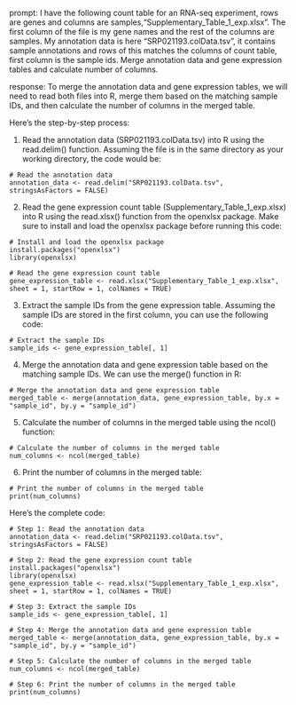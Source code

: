 prompt:
I have the following count table for an RNA-seq experiment, rows are genes and columns are samples,"Supplementary_Table_1_exp.xlsx". The first column of the file is my gene names and the rest of the columns are samples. My annotation data is here "SRP021193.colData.tsv", it contains sample annotations and rows of this matches the columns of count table, first column is the sample ids. Merge annotation data and gene expression tables and calculate number of columns.

response:
To merge the annotation data and gene expression tables, we will need to read both files into R, merge them based on the matching sample IDs, and then calculate the number of columns in the merged table.

Here's the step-by-step process:

1. Read the annotation data (SRP021193.colData.tsv) into R using the read.delim() function. Assuming the file is in the same directory as your working directory, the code would be:
```
# Read the annotation data
annotation_data <- read.delim("SRP021193.colData.tsv", stringsAsFactors = FALSE)
```

2. Read the gene expression count table (Supplementary_Table_1_exp.xlsx) into R using the read.xlsx() function from the openxlsx package. Make sure to install and load the openxlsx package before running this code:
```
# Install and load the openxlsx package
install.packages("openxlsx")
library(openxlsx)

# Read the gene expression count table
gene_expression_table <- read.xlsx("Supplementary_Table_1_exp.xlsx", sheet = 1, startRow = 1, colNames = TRUE)
```

3. Extract the sample IDs from the gene expression table. Assuming the sample IDs are stored in the first column, you can use the following code:
```
# Extract the sample IDs
sample_ids <- gene_expression_table[, 1]
```

4. Merge the annotation data and gene expression table based on the matching sample IDs. We can use the merge() function in R:
```
# Merge the annotation data and gene expression table
merged_table <- merge(annotation_data, gene_expression_table, by.x = "sample_id", by.y = "sample_id")
```

5. Calculate the number of columns in the merged table using the ncol() function:
```
# Calculate the number of columns in the merged table
num_columns <- ncol(merged_table)
```

6. Print the number of columns in the merged table:
```
# Print the number of columns in the merged table
print(num_columns)
```

Here's the complete code:
```
# Step 1: Read the annotation data
annotation_data <- read.delim("SRP021193.colData.tsv", stringsAsFactors = FALSE)

# Step 2: Read the gene expression count table
install.packages("openxlsx")
library(openxlsx)
gene_expression_table <- read.xlsx("Supplementary_Table_1_exp.xlsx", sheet = 1, startRow = 1, colNames = TRUE)

# Step 3: Extract the sample IDs
sample_ids <- gene_expression_table[, 1]

# Step 4: Merge the annotation data and gene expression table
merged_table <- merge(annotation_data, gene_expression_table, by.x = "sample_id", by.y = "sample_id")

# Step 5: Calculate the number of columns in the merged table
num_columns <- ncol(merged_table)

# Step 6: Print the number of columns in the merged table
print(num_columns)
```
